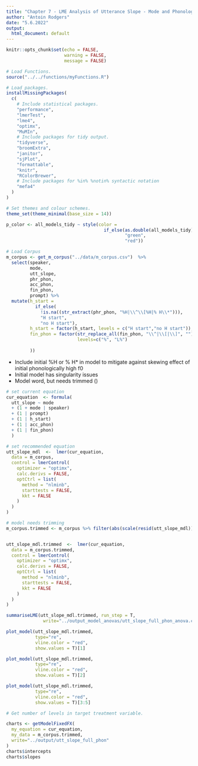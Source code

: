 ```yaml
---
title: "Chapter 7 - LME Analysis of Utterance Slope - Mode and Phonology"
author: "Antoin Rodgers"
date: "5.6.2022"
output:
  html_document: default
---
```


```r
knitr::opts_chunk$set(echo = FALSE,
                      warning = FALSE,
                      message = FALSE)

# Load Functions.
source("../../functions/myFunctions.R")
```


```r
# Load packages.
installMissingPackages(
  c(
    # Include statistical packages.
    "performance",
    "lmerTest",
    "lme4",
    "optimx",
    "MuMIn",
    # Include packages for tidy output.
    "tidyverse",
    "broomExtra",
    "janitor",
    "sjPlot",
    "formattable",
    "knitr",
    "RColorBrewer",
    # Include packages for %in% %notin% syntactic notation
    "mefa4"
  )
)

# Set themes and colour schemes.
theme_set(theme_minimal(base_size = 14))

p_color <- all_models_tidy ~ style(color =
                                     if_else(as.double(all_models_tidy) < 0.05,
                                             "green",
                                             "red"))
```


```r
# Load Corpus
m_corpus <- get_m_corpus("../data/m_corpus.csv")  %>%
  select(speaker,
         mode,
         utt_slope,
         phr_phon,
         acc_phon,
         fin_phon,
         prompt) %>%
  mutate(h_start =
           if_else(
             !is.na((str_extract(phr_phon, "%H|\\^\\[%H|% H\\*"))),
             "H start",
             "no H start"),
         h_start = factor(h_start, levels = c("H start","no H start")),
         fin_phon = factor(str_replace_all(fin_phon, "\\^|\\[|\\]", ""),
                           levels=c("%", "L%")
           
         ))


```

- Include initial %H or % H* in model to mitigate against skewing effect of initial phonologically high f0
- Initial model has singularity issues
- Model word, but needs trimmed ()

```r
# set current equation
cur_equation  <- formula(
  utt_slope ~ mode
  + (1 + mode | speaker)
  + (1 | prompt)
  + (1 | h_start)
  + (1 | acc_phon)
  + (1 | fin_phon)
  )

```

```r
# set recommended equation
utt_slope_mdl  <-  lmer(cur_equation,
  data = m_corpus,
  control = lmerControl(
    optimizer = "optimx",
    calc.derivs = FALSE,
    optCtrl = list(
      method = "nlminb",
      starttests = FALSE,
      kkt = FALSE
    )
  )
)

# model needs trimming
m_corpus.trimmed <- m_corpus %>% filter(abs(scale(resid(utt_slope_mdl))) <= 3)


utt_slope_mdl.trimmed  <-  lmer(cur_equation,
  data = m_corpus.trimmed,
  control = lmerControl(
    optimizer = "optimx",
    calc.derivs = FALSE,
    optCtrl = list(
      method = "nlminb",
      starttests = FALSE,
      kkt = FALSE
    )
  )
)

summariseLME(utt_slope_mdl.trimmed, run_step = T,
              write="../output_model_anovas/utt_slope_full_phon_anova.csv")
```

```r
plot_model(utt_slope_mdl.trimmed,
           type="re",
           vline.color = "red",
           show.values = T)[1]
```

```r
plot_model(utt_slope_mdl.trimmed,
           type="re",
           vline.color = "red",
           show.values = T)[2]
```

```r
plot_model(utt_slope_mdl.trimmed,
           type="re",
           vline.color = "red",
           show.values = T)[3:5]
```


```r
# Get number of levels in target treatment variable.

charts <- getModelFixedFX(
  my_equation = cur_equation,
  my_data = m_corpus.trimmed,
  write="../output/utt_slope_full_phon"
)
charts$intercepts
charts$slopes

```
